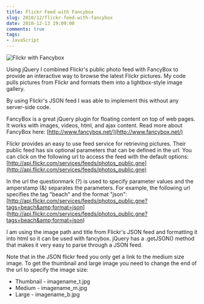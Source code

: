 ```yaml
---
title: Flickr Feed with Fancybox
slug: 2010/12/flickr-feed-with-fancybox
date: 2010-12-13 19:09:00
comments: true
tags:
- JavaScript
---
```



![Flickr with Fancybox](./flickr_fancybox_screenshot.jpg)

Using jQuery I combined Flickr's public photo feed with FancyBox to provide an interactive way to browse the latest Flickr pictures. My code pulls pictures from Flickr and formats them into a lightbox-style image gallery.

By using Flickr's JSON feed I was able to implement this without any server-side code.

<DemoButtonGroup
  downloadLink="http://gregjopa.me/code/javascript/flickr_fancybox/jquery_flickr_fancybox_mashup.zip"
  demoLink="http://gregjopa.me/code/javascript/flickr_fancybox/"
/>

FancyBox is a great jQuery plugin for floating content on top of web pages. It works with images, videos, html, and ajax content. Read more about FancyBox here: [http://www.fancybox.net/](http://www.fancybox.net/)

Flickr provides an easy to use feed service for retrieving pictures. Their public feed has six optional parameters that can be defined in the url. You can click on the following url to access the feed with the default options: [http://api.flickr.com/services/feeds/photos_public.gne](http://api.flickr.com/services/feeds/photos_public.gne)

In the url the questionmark (?) is used to specify parameter values and the amperstamp (&amp;) separates the parameters. For example, the following url specifies the tag "beach" and the format "json": [http://api.flickr.com/services/feeds/photos_public.gne?tags=beach&amp;format=json]
(http://api.flickr.com/services/feeds/photos_public.gne?tags=beach&amp;format=json)

I am using the image path and title from Flickr's JSON feed and formatting it into html so it can be used with fancybox. jQuery has a .getJSON() method that makes it very easy to parse through a JSON feed.

Note that in the JSON flickr feed you only get a link to the medium size image. To get the thumbnail and large image you need to change the end of the url to specify the image size:

* Thumbnail - imagename_t.jpg
* Medium - imagename_m.jpg
* Large - imagename_b.jpg
